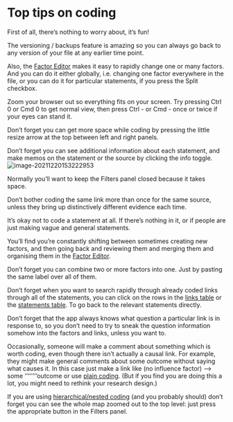 # Top tips on coding{#top-tips}

First of all, there's nothing to worry about, it's fun!

The versioning / backups feature is amazing so you can always go back to any version of your file at any earlier time point.

Also, the [Factor Editor](#factor-editor) makes it easy to rapidly change one or many factors. And you can do it either globally, i.e. changing one factor everywhere in the file, or you can do it for particular statements, if you press the Split checkbox.

Zoom your browser out so everything fits on your screen. Try pressing Ctrl 0 or Cmd 0 to get normal view, then press Ctrl - or Cmd - once or twice if your eyes can stand it.

Don't forget you can get more space while coding by pressing the little resize arrow at the top between left and right panels.

Don't forget you can see additional information about each statement, and make memos on the statement or the source by clicking the info toggle. ![image-20211220153222953](_assets/image-20211220153222953.png)

Normally you'll want to keep the Filters panel closed because it takes space.

Don't bother coding the same link more than once for the same source, unless they bring up distinctively different evidence each time.

It's okay not to code a statement at all. If there's nothing in it, or if people are just making vague and general statements.

You'll find you're constantly shifting between sometimes creating new factors, and then going back and reviewing them and merging them and organising them in the [Factor Editor](#factor-editor). 

Don't forget you can combine two or more factors into one. Just by pasting the same label over all of them.

Don't forget when you want to search rapidly through already coded links through all of the statements, you can click on the rows in the [links table](#the-links-table) or the [statements table](#the-statements-table). To go back to the relevant statements directly. 

Don't forget that the app always knows what question a particular link is in response to, so you don't need to try to sneak the question information somehow into the factors and links, unless you want to.

Occasionally, someone will make a comment about something which is worth coding, even though there isn't actually a causal link. For example, they might make general comments about some outcome without saying what causes it. In this case just make a link like (no influence factor) --> some ''''''''outcome or use [plain coding](#xplain_coding). (But if you find you are doing this a lot, you might need to rethink your research design.)


If you are using [hierarchical/nested coding](#xhierarchical-coding) (and you probably should) don't forget you can see the whole map zoomed out to the top level: just press the appropriate button in the Filters panel.

